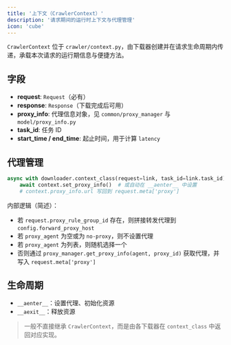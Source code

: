 ```yaml
---
title: '上下文（CrawlerContext）'
description: '请求期间的运行时上下文与代理管理'
icon: 'cube'
---
```


`CrawlerContext` 位于 `crawler/context.py`，由下载器创建并在请求生命周期内传递，承载本次请求的运行期信息与便捷方法。

## 字段

- **request**: `Request`（必有）
- **response**: `Response`（下载完成后可用）
- **proxy_info**: 代理信息对象，见 `common/proxy_manager` 与 `model/proxy_info.py`
- **task_id**: 任务 ID
- **start_time / end_time**: 起止时间，用于计算 `latency`

## 代理管理

```python
async with downloader.context_class(request=link, task_id=link.task_id) as context:
    await context.set_proxy_info()  # 或自动在 __aenter__ 中设置
    # context.proxy_info.url 写回到 request.meta['proxy']
```

内部逻辑（简述）：

- 若 `request.proxy_rule_group_id` 存在，则拼接转发代理到 `config.forward_proxy_host`
- 若 `proxy_agent` 为空或为 `no-proxy`，则不设置代理
- 若 `proxy_agent` 为列表，则随机选择一个
- 否则通过 `proxy_manager.get_proxy_info(agent, proxy_id)` 获取代理，并写入 `request.meta['proxy']`

## 生命周期

- `__aenter__`：设置代理、初始化资源
- `__aexit__`：释放资源

> 一般不直接继承 `CrawlerContext`，而是由各下载器在 `context_class` 中返回对应实现。


